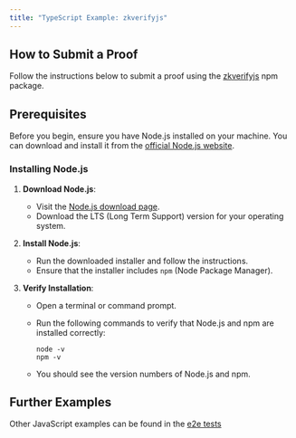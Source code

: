 ```yaml
---
title: "TypeScript Example: zkverifyjs"
---
```



## How to Submit a Proof

<!-- Follow the instructions below to submit a proof using the example TypeScript project. This example demonstrates submission of different proof types and their events. -->
Follow the instructions below to submit a proof using the [zkverifyjs](https://www.npmjs.com/package/zkverifyjs) npm package.

## Prerequisites

Before you begin, ensure you have Node.js installed on your machine. You can download and install it from the [official Node.js website](https://nodejs.org/).

### Installing Node.js

1. **Download Node.js**:
    - Visit the [Node.js download page](https://nodejs.org/).
    - Download the LTS (Long Term Support) version for your operating system.

2. **Install Node.js**:
    - Run the downloaded installer and follow the instructions.
    - Ensure that the installer includes `npm` (Node Package Manager).

3. **Verify Installation**:
    - Open a terminal or command prompt.
    - Run the following commands to verify that Node.js and npm are installed correctly:

      ```shell
      node -v
      npm -v
      ```

    - You should see the version numbers of Node.js and npm.

<RemoteGithubReadme 
    repoOwner='HorizenLabs' 
    repoName='zkverifyjs'
    />

<!-- ### Example Project

Clone the example TypeScript project and then follow the README instructions.

```shell
git clone https://github.com/HorizenLabs/zkverify-example-typescript.git
``` -->

## Further Examples

Other JavaScript examples can be found in the [e2e tests](https://github.com/HorizenLabs/zkVerify/tree/main/e2e-tests/js_scripts)
